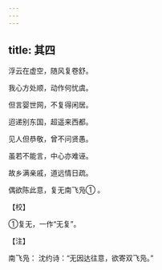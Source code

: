```yaml
---
---
---
```

title: 其四
---




浮云在虚空，随风复卷舒。

我心方处顺，动作何忧虞。

但言婴世网，不复得闲居。

迢递别东国，超遥来西都。

见人但恭敬，曾不问贤愚。

虽若不能言，中心亦难诬。

故乡满亲戚，道远情日疏。

偶欲陈此意，复无南飞凫① 。

【校】

①复无，一作“无复”。

【注】

南飞凫： 沈约诗：“无因达往意，欲寄双飞凫。”